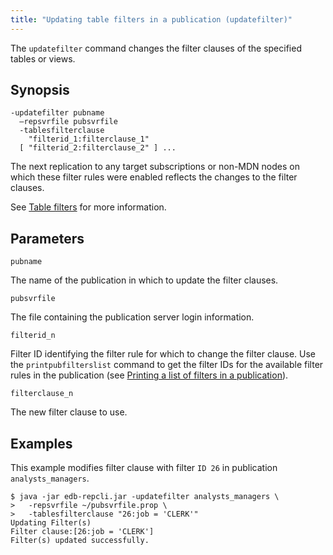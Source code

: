 ```yaml
---
title: "Updating table filters in a publication (updatefilter)"
---
```


<div id="updating_tablefilters_to_publication" class="registered_link"></div>

The `updatefilter` command changes the filter clauses of the specified tables or views.

## Synopsis

```text
-updatefilter pubname
  –repsvrfile pubsvrfile
  -tablesfilterclause
    "filterid_1:filterclause_1"
  [ "filterid_2:filterclause_2" ] ...
```

The next replication to any target subscriptions or non-MDN nodes on which these filter rules were enabled reflects the changes to the filter clauses.

See [Table filters](../../02_overview/02_replication_concepts_and_definitions/13_table_filters/#table_filters) for more information.

## Parameters

`pubname`

The name of the publication in which to update the filter clauses.

`pubsvrfile`

The file containing the publication server login information.

`filterid_n`

Filter ID identifying the filter rule for which to change the filter clause. Use the `printpubfilterslist` command to get the filter IDs for the available filter rules in the publication (see [Printing a list of filters in a publication](17_print_publications_filters_list/#print_publications_filters_list)).

`filterclause_n`

The new filter clause to use.

## Examples

This example modifies filter clause with filter `ID 26` in publication `analysts_managers`.

```text
$ java -jar edb-repcli.jar -updatefilter analysts_managers \
>   -repsvrfile ~/pubsvrfile.prop \
>   -tablesfilterclause "26:job = 'CLERK'"
Updating Filter(s)
Filter clause:[26:job = 'CLERK']
Filter(s) updated successfully.
```
